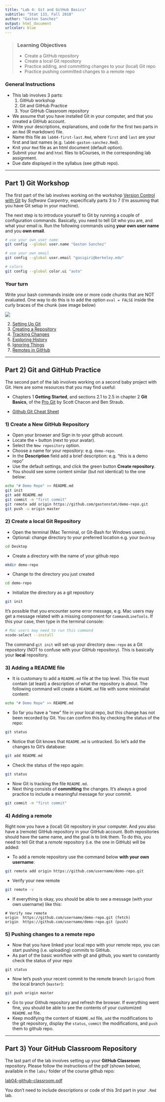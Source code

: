 ```yaml
---
title: "Lab 4: Git and GitHub Basics"
subtitle: "Stat 133, Fall 2018"
author: "Gaston Sanchez"
output: html_document
urlcolor: blue
---
```


> ### Learning Objectives
>
> * Create a GitHub repository
> * Create a local Git repository
> * Practice adding, and committing changes to your (local) Git repo
> * Practice pushing committed changes to a remote repo


### General Instructions

- This lab involves 3 parts:
    1. GitHub workshop
    2. Git and GitHub Practice
    3. Your GitHub Classroom repository
- We assume that you have installed Git in your computer, and that you created a GitHub account.
- Write your descriptions, explanations, and code for the first two parts in an `Rmd` (R markdown) file.
- Name this file as `lab04-first-last.Rmd`, where `first` and `last` are your
first and last names (e.g. `lab04-gaston-sanchez.Rmd`).
- Knit your `Rmd` file as an html document (default option).
- Submit your `Rmd` and `html` files to bCourses, in the corresponding lab assignment.
- Due date displayed in the syllabus (see github repo).


-----

## Part 1) Git Workshop

The first part of the lab involves working on the workshop
[Version Control with Git](http://swcarpentry.github.io/git-novice/) 
by _Software Carpentry_, especifically parts 3 to 7 
(I'm assuming that you have Git setup in your machine).

The next step is to introduce yourself to Git by running a couple of configuration commands. Basically, you need to tell Git who you are, and what your email is. Run the following commands using __your own user name__ and you __own email__.

```bash
# use your own user name
git config --global user.name "Gaston Sanchez"

# use your own email
git config --global user.email "gasigiri@berkeley.edu"

# colors
git config --global color.ui "auto"
```



### Your turn

Write your bash commands inside one or more code chunks that are NOT evaluated. One way to do this is to add the option `eval = FALSE` inside the curly braces of the chunk (see image below)

![](lab03-images/unevaluated-chunk.png)


2. [Setting Up Git](http://swcarpentry.github.io/git-novice/02-setup/)
3. [Creating a Repository](http://swcarpentry.github.io/git-novice/03-create/)
4. [Tracking Changes](http://swcarpentry.github.io/git-novice/04-changes/)
5. [Exploring History](http://swcarpentry.github.io/git-novice/05-history/)
6. [Ignoring Things](http://swcarpentry.github.io/git-novice/06-ignore/)
7. [Remotes in GitHub](http://swcarpentry.github.io/git-novice/07-github/)


-----


## Part 2) Git and GitHub Practice

The second part of the lab involves working on a second baby project with Git.
Here are some resources that you may find useful:

- Chapters 1 __Getting Started__, and sections 2.1 to 2.5 in chapter 2 __Git Basics__, of the [Pro Git](https://git-scm.com/book/en/v2) by Scott Chacon and Ben Straub.

- [Github Git Cheat Sheet](https://education.github.com/git-cheat-sheet-education.pdf)


### 1) Create a New GitHub Repository

- Open your browser and Sign in to your github account.
- Locate the `+` button (next to your avatar).
- Select the `New repository` option.
- Choose a name for your repository: e.g. `demo-repo`.
- In the __Description__ field add a brief description: e.g. "this is a demo repo"
- Use the default settings, and click the green button __Create repository__.
- You should see some content similar (but not identical) to the one below:

```bash
echo "# Demo Repo" >> README.md
git init
git add README.md
git commit -m "first commit"
git remote add origin https://github.com/gastonstat/demo-repo.git
git push -u origin master
```

### 2) Create a local Git Repository

- Open the terminal (Mac Terminal, or Git-Bash for Windows users).
- Optional: change directory to your preferred location
e.g. your `Desktop`
```bash
cd Desktop
```
- Create a directory with the name of your github repo
```bash
mkdir demo-repo
```
- Change to the directory you just created
```bash
cd demo-repo
```
- Initialize the directory as a git repository
```bash
git init
```

It's possible that you encounter some error message, e.g. Mac users may get a 
message related with a missing component for `CommandLineTools`. If this your 
case, then type in the terminal console:

```bash
# Mac users may need to run this command
xcode-select --install
```

The command `git init` will set-up your directory `demo-repo` as a Git 
repository (NOT to confuse with your GitHub repository). This is basically
your __local__ repository.


### 3) Adding a README file

- It is customary to add a `README.md` file at the top level. This file must
contain (at least) a description of what the repository is about. The following
command will create a `README.md` file with some minimalist content:
```bash
echo "# Demo Repo" >> README.md
```
- So far you have a "new" file in your local repo, but this change has
not been recorded by Git. You can confirm this by checking the status of the repo:
```bash
git status
```
- Notice that Git knows that `README.md` is untracked. So let's add the 
changes to Git's database:
```bash
git add README.md
```
- Check the status of the repo again:
```bash
git status
```
- Now Git is tracking the file `README.md`.
- Next thing consists of __committing__ the changes. It's always a good practice to include a meaningful message for your commit.
```bash
git commit -m "first commit"
```

### 4) Adding a remote

Right now you have a (local) Git repository in your computer. And you also have 
a (remote) GitHub repository in your GitHub account. Both repositories should have the 
same name, and the goal is to link them. To do this, you need to tell Git that 
a _remote_ repository (i.e. the one in GitHub) will be added:

- To add a remote repository use the command below __with your own username__:
```bash
git remote add origin https://github.com/username/demo-repo.git
```
- Verify your new remote
```bash
git remote -v
```
- If everything is okay, you should be able to see a message 
(with your own username) like this:
```
# Verify new remote
origin  https://github.com/username/demo-repo.git (fetch)
origin  https://github.com/username/demo-repo.git (push)
```

### 5) Pushing changes to a remote repo

- Now that you have linked your local repo with your remote repo, you can 
start pushing (i.e. uploading) commits to GitHub.
- As part of the basic workflow with git and github, you want to constantly 
check the status of your repo
```
git status
```
- Now let's push your recent commit to the remote branch (`origin`) from
the local branch (`master`):
```bash
git push origin master
```
- Go to your Github repository and refresh the browser. If everything went fine, 
you should be able to see the contents of your customized `README.md` file.
- Keep modifying the content of `README.md` file, `add` the modifications to the git repository, display the `status`, `commit` the modifications, and `push` them to github repo.


-----


## Part 3) Your GitHub Classroom Repository

The last part of the lab involves setting up your __GitHub Classroom__ repository. Please follow the instructions of the pdf (shown below), available in the `labs/` folder of the course github repo:

[lab04-github-classroom.pdf](lab04-github-classroom.pdf)

You don't need to include descriptions or code of this 3rd part in your `.Rmd` lab.

